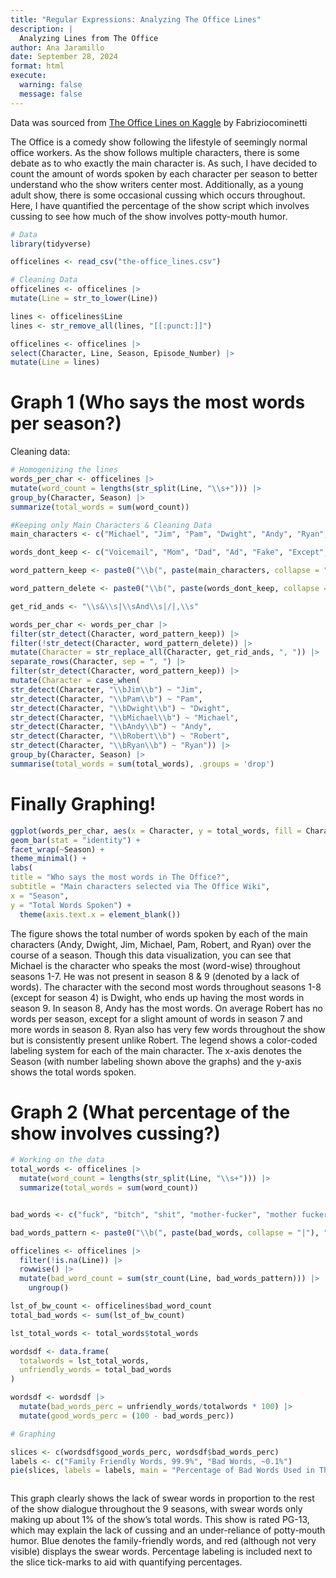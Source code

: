 ```yaml
---
title: "Regular Expressions: Analyzing The Office Lines"
description: |
  Analyzing Lines from The Office
author: Ana Jaramillo
date: September 28, 2024
format: html
execute:
  warning: false
  message: false
---
```


Data was sourced from [The Office Lines on Kaggle](https://www.kaggle.com/datasets/fabriziocominetti/the-office-lines?resource=download) by Fabriziocominetti

The Office is a comedy show following the lifestyle of seemingly normal office workers. As the show follows multiple characters, there is some debate as to who exactly the main character is. As such, I have decided to count the amount of words spoken by each character per season to better understand who the show writers center most. Additionally, as a young adult show, there is some occasional cussing which occurs throughout. Here, I have quantified the percentage of the show script which involves cussing to see how much of the show involves potty-mouth humor.

```r
# Data
library(tidyverse)

officelines <- read_csv("the-office_lines.csv")

# Cleaning Data
officelines <- officelines |>
mutate(Line = str_to_lower(Line))

lines <- officelines$Line
lines <- str_remove_all(lines, "[[:punct:]]")

officelines <- officelines |>
select(Character, Line, Season, Episode_Number) |>
mutate(Line = lines) 
```

# Graph 1 (Who says the most words per season?)

Cleaning data:

```r
# Homogenizing the lines
words_per_char <- officelines |>
mutate(word_count = lengths(str_split(Line, "\\s+"))) |>
group_by(Character, Season) |>
summarize(total_words = sum(word_count))

#Keeping only Main Characters & Cleaning Data
main_characters <- c("Michael", "Jim", "Pam", "Dwight", "Andy", "Ryan", "Robert")

words_dont_keep <- c("Voicemail", "Mom", "Dad", "Ad", "Fake", "Except", "Church")

word_pattern_keep <- paste0("\\b(", paste(main_characters, collapse = "|"), ")\\b")

word_pattern_delete <- paste0("\\b(", paste(words_dont_keep, collapse = "|"), ")\\b")

get_rid_ands <- "\\s&\\s|\\sAnd\\s|/|,\\s"

words_per_char <- words_per_char |>
filter(str_detect(Character, word_pattern_keep)) |>
filter(!str_detect(Character, word_pattern_delete)) |>
mutate(Character = str_replace_all(Character, get_rid_ands, ", ")) |>
separate_rows(Character, sep = ", ") |>
filter(str_detect(Character, word_pattern_keep)) |>
mutate(Character = case_when(
str_detect(Character, "\\bJim\\b") ~ "Jim",
str_detect(Character, "\\bPam\\b") ~ "Pam",
str_detect(Character, "\\bDwight\\b") ~ "Dwight",
str_detect(Character, "\\bMichael\\b") ~ "Michael",
str_detect(Character, "\\bAndy\\b") ~ "Andy",
str_detect(Character, "\\bRobert\\b") ~ "Robert", 
str_detect(Character, "\\bRyan\\b") ~ "Ryan")) |>
group_by(Character, Season) |>
summarise(total_words = sum(total_words), .groups = 'drop') 
```

# Finally Graphing!

```r
ggplot(words_per_char, aes(x = Character, y = total_words, fill = Character)) +
geom_bar(stat = "identity") +
facet_wrap(~Season) +
theme_minimal() +
labs(
title = "Who says the most words in The Office?",
subtitle = "Main characters selected via The Office Wiki",
x = "Season", 
y = "Total Words Spoken") +
  theme(axis.text.x = element_blank())
```

The figure shows the total number of words spoken by each of the main characters (Andy, Dwight, Jim, Michael, Pam, Robert, and Ryan) over the course of a season. Though this data visualization, you can see that Michael is the character who speaks the most (word-wise) throughout seasons 1-7. He was not present in season 8 & 9 (denoted by a lack of words). The character with the second most words throughout seasons 1-8 (except for season 4) is Dwight, who ends up having the most words in season 9. In season 8, Andy has the most words. On average Robert has no words per season, except for a slight amount of words in season 7 and more words in season 8. Ryan also has very few words throughout the show but is consistently present unlike Robert. The legend shows a color-coded labeling system for each of the main character. The x-axis denotes the Season (with number labeling shown above the graphs) and the y-axis shows the total words spoken.

# Graph 2 (What percentage of the show involves cussing?)

```r
# Working on the data
total_words <- officelines |>
  mutate(word_count = lengths(str_split(Line, "\\s+"))) |>
  summarize(total_words = sum(word_count))


bad_words <- c("fuck", "bitch", "shit", "mother-fucker", "mother fucker", "dumb-ass", "dumb ass", "dumbass", "god damn", "goddamn", "god dammit", "goddammit", "dick-head", "dickhead", "goddamned", "whore", "slut", "ass", "bastard", "bullshit", "damned", "damn", "dick", "hell", "prick", "piss", "wanker", "retard", "crap", "douche")

bad_words_pattern <- paste0("\\b(", paste(bad_words, collapse = "|"), ")\\b")

officelines <- officelines |>
  filter(!is.na(Line)) |>
  rowwise() |>
  mutate(bad_word_count = sum(str_count(Line, bad_words_pattern))) |>
    ungroup()

lst_of_bw_count <- officelines$bad_word_count
total_bad_words <- sum(lst_of_bw_count)

lst_total_words <- total_words$total_words

wordsdf <- data.frame(
  totalwords = lst_total_words,
  unfriendly_words = total_bad_words
)

wordsdf <- wordsdf |>
  mutate(bad_words_perc = unfriendly_words/totalwords * 100) |>
  mutate(good_words_perc = (100 - bad_words_perc))

# Graphing

slices <- c(wordsdf$good_words_perc, wordsdf$bad_words_perc)
labels <- c("Family Friendly Words, 99.9%", "Bad Words, ~0.1%")
pie(slices, labels = labels, main = "Percentage of Bad Words Used in The Office", col = c("blue", "red"))



```

This graph clearly shows the lack of swear words in proportion to the rest of the show dialogue throughout the 9 seasons, with swear words only making up about 1% of the show’s total words. This show is rated PG-13, which may explain the lack of cussing and an under-reliance of potty-mouth humor. Blue denotes the family-friendly words, and red (although not very visible) displays the swear words. Percentage labeling is included next to the slice tick-marks to aid with quantifying percentages. 
